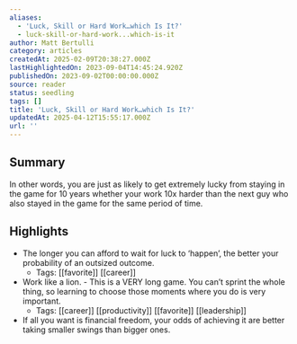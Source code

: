 ```yaml
---
aliases:
  - 'Luck, Skill or Hard Work…which Is It?'
  - luck-skill-or-hard-work...which-is-it
author: Matt Bertulli
category: articles
createdAt: 2025-02-09T20:38:27.000Z
lastHighlightedOn: 2023-09-04T14:45:24.920Z
publishedOn: 2023-09-02T00:00:00.000Z
source: reader
status: seedling
tags: []
title: 'Luck, Skill or Hard Work…which Is It?'
updatedAt: 2025-04-12T15:55:17.000Z
url: ''
---
```

## Summary

In other words, you are just as likely to get extremely lucky from staying in the game for 10 years whether your work 10x harder than the next guy who also stayed in the game for the same period of time.

## Highlights

- The longer you can afford to wait for luck to ‘happen’, the better your probability of an outsized outcome.
    - Tags: [[favorite]] [[career]]
- Work like a lion. - This is a VERY long game. You can’t sprint the whole thing, so learning to choose those moments where you do is very important.
    - Tags: [[career]] [[productivity]] [[favorite]] [[leadership]]
- If all you want is financial freedom, your odds of achieving it are better taking smaller swings than bigger ones.
